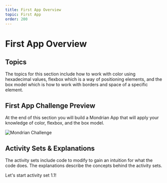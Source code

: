 ```yaml
---
title: First App Overview
topic: First App
order: 200
---
```


# First App Overview

## Topics

The topics for this section include how to work with color using hexadecimal values, flexbox which is a way of positioning elements, and the box model which is how to work with borders and space of a specific element.

## First App Challenge Preview

At the end of this section you will build a Mondrian App that will apply your knowledge of color, flexbox, and the box model.

![Mondrian Challenge](./mondrian-app.jpg)

## Activity Sets & Explanations

The activity sets include code to modify to gain an intuition for what the code does.
The explanations describe the concepts behind the activity sets.

Let's start activity set 1.1!